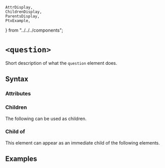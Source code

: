     AttrDisplay,
    ChildrenDisplay,
    ParentsDisplay,
    PtxExample,
} from "../../../components";

# `<question>`

Short description of what the `question` element does.

## Syntax

### Attributes

<AttrDisplay name="question" />

### Children

The following can be used as children.

<ChildrenDisplay name="question" />

### Child of

This element can appear as an immediate child of the following elements.

<ParentsDisplay name="question" />

## Examples

    